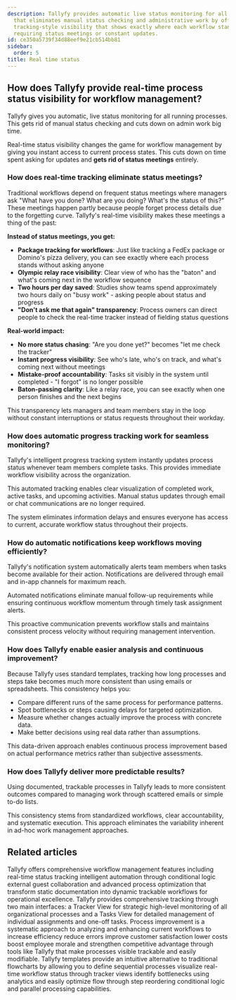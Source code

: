 ```yaml
---
description: Tallyfy provides automatic live status monitoring for all running processes
  that eliminates manual status checking and administrative work by offering package
  tracking-style visibility that shows exactly where each workflow stands without
  requiring status meetings or constant updates.
id: ce350a5739f34d88eef9e21cb514bb81
sidebar:
  order: 5
title: Real time status
---
```


## How does Tallyfy provide real-time process status visibility for workflow management?

Tallyfy gives you automatic, live status monitoring for all running processes. This gets rid of manual status checking and cuts down on admin work big time.

Real-time status visibility changes the game for workflow management by giving you instant access to current process states. This cuts down on time spent asking for updates and **gets rid of status meetings** entirely.

### How does real-time tracking eliminate status meetings?

Traditional workflows depend on frequent status meetings where managers ask "What have you done? What are you doing? What's the status of this?" These meetings happen partly because people forget process details due to the forgetting curve. Tallyfy's real-time visibility makes these meetings a thing of the past:

**Instead of status meetings, you get:**
- **Package tracking for workflows**: Just like tracking a FedEx package or Domino's pizza delivery, you can see exactly where each process stands without asking anyone
- **Olympic relay race visibility**: Clear view of who has the "baton" and what's coming next in the workflow sequence
- **Two hours per day saved**: Studies show teams spend approximately two hours daily on "busy work" - asking people about status and progress
- **"Don't ask me that again" transparency**: Process owners can direct people to check the real-time tracker instead of fielding status questions

**Real-world impact:**
- **No more status chasing**: "Are you done yet?" becomes "let me check the tracker"
- **Instant progress visibility**: See who's late, who's on track, and what's coming next without meetings
- **Mistake-proof accountability**: Tasks sit visibly in the system until completed - "I forgot" is no longer possible
- **Baton-passing clarity**: Like a relay race, you can see exactly when one person finishes and the next begins

This transparency lets managers and team members stay in the loop without constant interruptions or status requests throughout their workday.

<lite-vimeo videoid="903080339"></lite-vimeo>

### How does automatic progress tracking work for seamless monitoring?

Tallyfy's intelligent progress tracking system instantly updates process status whenever team members complete tasks. This provides immediate workflow visibility across the organization.

This automated tracking enables clear visualization of completed work, active tasks, and upcoming activities. Manual status updates through email or chat communications are no longer required.

The system eliminates information delays and ensures everyone has access to current, accurate workflow status throughout their projects.

### How do automatic notifications keep workflows moving efficiently?

Tallyfy's notification system automatically alerts team members when tasks become available for their action. Notifications are delivered through email and in-app channels for maximum reach.

Automated notifications eliminate manual follow-up requirements while ensuring continuous workflow momentum through timely task assignment alerts.

This proactive communication prevents workflow stalls and maintains consistent process velocity without requiring management intervention.

### How does Tallyfy enable easier analysis and continuous improvement?

Because Tallyfy uses standard templates, tracking how long processes and steps take becomes much more consistent than using emails or spreadsheets. This consistency helps you:

*   Compare different runs of the same process for performance patterns.
*   Spot bottlenecks or steps causing delays for targeted optimization.
*   Measure whether changes actually improve the process with concrete data.
*   Make better decisions using real data rather than assumptions.

This data-driven approach enables continuous process improvement based on actual performance metrics rather than subjective assessments.

### How does Tallyfy deliver more predictable results?

Using documented, trackable processes in Tallyfy leads to more consistent outcomes compared to managing work through scattered emails or simple to-do lists.

This consistency stems from standardized workflows, clear accountability, and systematic execution. This approach eliminates the variability inherent in ad-hoc work management approaches.


## Related articles
<CardGrid>
<LinkTitleCard header="<b>Tutorials > Key features</b>" href="/products/pro/tutorials/features/" > Tallyfy offers comprehensive workflow management features including real-time status tracking intelligent automation through conditional logic external guest collaboration and advanced process optimization that transform static documentation into dynamic trackable workflows for operational excellence. </LinkTitleCard>
<LinkTitleCard header="<b>Pro > Tracking</b>" href="/products/pro/tracking-and-tasks/" > Tallyfy provides comprehensive tracking through two main interfaces: a Tracker View for strategic high-level monitoring of all organizational processes and a Tasks View for detailed management of individual assignments and one-off tasks. </LinkTitleCard>
<LinkTitleCard header="<b>Process Improvement > What is process improvement?</b>" href="/products/pro/tutorials/how-to/process-improvement/what-is-process-improvement/" > Process improvement is a systematic approach to analyzing and enhancing current workflows to increase efficiency reduce errors improve customer satisfaction lower costs boost employee morale and strengthen competitive advantage through tools like Tallyfy that make processes visible trackable and easily modifiable. </LinkTitleCard>
<LinkTitleCard header="<b>Process Improvement > Understand process flow without flowcharts</b>" href="/products/pro/tutorials/how-to/process-improvement/understanding-process-flow-without-complex-flowcharts/" > Tallyfy templates provide an intuitive alternative to traditional flowcharts by allowing you to define sequential processes visualize real-time workflow status through tracker views identify bottlenecks using analytics and easily optimize flow through step reordering conditional logic and parallel processing capabilities. </LinkTitleCard>
</CardGrid>